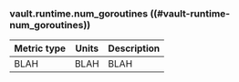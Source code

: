### vault.runtime.num_goroutines ((#vault-runtime-num_goroutines))

Metric type | Units | Description
----------- | ----- | -----------
BLAH     | BLAH    | BLAH